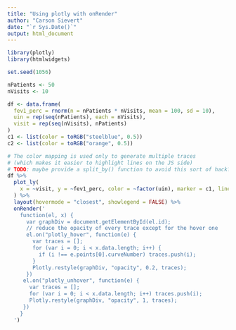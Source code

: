 ```yaml
---
title: "Using plotly with onRender"
author: "Carson Sievert"
date: "`r Sys.Date()`"
output: html_document
---
```


```r
library(plotly)
library(htmlwidgets)

set.seed(1056)

nPatients <- 50
nVisits <- 10

df <- data.frame(
  fev1_perc = rnorm(n = nPatients * nVisits, mean = 100, sd = 10),
  uin = rep(seq(nPatients), each = nVisits),
  visit = rep(seq(nVisits), nPatients)
)
c1 <- list(color = toRGB("steelblue", 0.5))
c2 <- list(color = toRGB("orange", 0.5))

# The color mapping is used only to generate multiple traces 
# (which makes it easier to highlight lines on the JS side)
# TODO: maybe provide a split_by() function to avoid this sort of hack?
df %>%
  plot_ly(
    x = ~visit, y = ~fev1_perc, color = ~factor(uin), marker = c1, line = c2
  ) %>% 
  layout(hovermode = "closest", showlegend = FALSE) %>%
  onRender('
    function(el, x) { 
      var graphDiv = document.getElementById(el.id);
      // reduce the opacity of every trace except for the hover one
      el.on("plotly_hover", function(e) { 
        var traces = [];
        for (var i = 0; i < x.data.length; i++) {
          if (i !== e.points[0].curveNumber) traces.push(i);
        }
        Plotly.restyle(graphDiv, "opacity", 0.2, traces);
      })
     el.on("plotly_unhover", function(e) { 
       var traces = [];
       for (var i = 0; i < x.data.length; i++) traces.push(i);
       Plotly.restyle(graphDiv, "opacity", 1, traces);
     })
    } 
  ')
```
